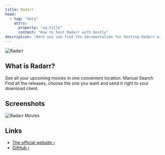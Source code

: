 ```yaml
---
title: Radarr
head:
  - tag: "meta"
    attrs:
      property: "og:title"
      content: "How to host Radarr with Hostly"
description: "Here you can find the documentation for hosting Radarr with Hostly."
---
```



<Badge text="One-click setup." variant="note" size="large" />

![Radarr](../../../assets/images/services/radarr.svg)

## What is Radarr?

See all your upcoming movies in one convenient location. Manual Search Find all the releases, choose the one you want and send it right to your download client.

## Screenshots

![Radarr Movies](../../../assets/images/screenshots/radarr_screenshot.png)

## Links

- [The official website ›](https://radarr.video/)
- [GitHub ›](https://github.com/Radarr/Radarr)
